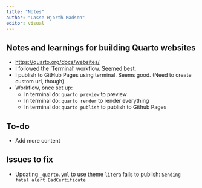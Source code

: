 ```yaml
---
title: "Notes"
author: "Lasse Hjorth Madsen"
editor: visual
---
```


## Notes and learnings for building Quarto websites

-   <https://quarto.org/docs/websites/>
-   I followed the 'Terminal' workflow. Seemed best.
-   I publish to GitHub Pages using terminal. Seems good. (Need to create custom url, though)
-   Workflow, once set up:
    -   In terminal do: `quarto preview` to preview
    -   In terminal do: `quarto render` to render everything
    -   In terminal do: `quarto publish` to publish to Github Pages

## To-do

-   Add more content

## Issues to fix

-   Updating `_quarto.yml` to use theme `litera` fails to publish: `Sending fatal alert BadCertificate`
